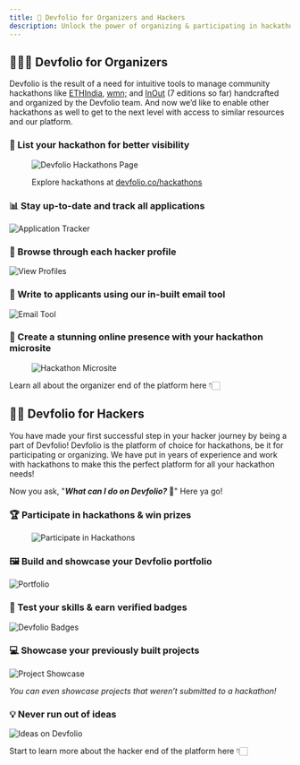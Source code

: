 ```yaml
---
title: 🤝 Devfolio for Organizers and Hackers
description: Unlock the power of organizing & participating in hackathons with Devfolio. Discover key features that streamline application process, empower organizers, & create unforgettable hackathon experiences.
---
```

## 🤹🏻‍♂️ Devfolio for Organizers

Devfolio is the result of a need for intuitive tools to manage community hackathons like [ETHIndia](http://ethindia.co/), [wmn;](https://wmn.community/) and [InOut](http://hackinout.co/) (7 editions so far) handcrafted and organized by the Devfolio team. And now we’d like to enable other hackathons as well to get to the next level with access to similar resources and our platform.


### 👀 List your hackathon for better visibility

<figure>
  <img src="/assets/image-1.1.png" alt="Devfolio Hackathons Page" />
  <figcaption>
    <p className="text-center">
      Explore hackathons at
      <a href="https://devfolio.co/hackathons" className="text-blue-600 underline">
        devfolio.co/hackathons
      </a>
    </p>

  </figcaption>
</figure>

### 📊 Stay up-to-date and track all applications

<img
  src="https://paper-attachments.dropbox.com/s_DF39119415D48D75A41A3100993F6D58FD194B951BE3C3AAB4AD2039B88A3347_1566654262029_Screen+Shot+2019-08-24+at+7.13.42+PM.png"
  alt="Application Tracker"
/>

### 📃 Browse through each hacker profile

<img src="/assets/image-1.3.png" alt="View Profiles" />

### 📩 Write to applicants using our in-built email tool

<img src="/assets/image-1.4.png" alt="Email Tool" />

### 📱 Create a stunning online presence with your hackathon microsite

<figure>
  <img src="/assets/image-1.5.png" alt="Hackathon Microsite" />
</figure>

Learn all about the organizer end of the platform here 👇🏻

<Cards>
  <Card title="🤹🏻‍♂️ Devfolio for organizers" href="set-up-your-first-hackathon-on-devfolio" />
</Cards>

## 👨‍💻 Devfolio for Hackers

You have made your first successful step in your hacker journey by being a part of Devfolio! Devfolio is the platform of choice for hackathons, be it for participating or organizing. We have put in years of experience and work with hackathons to make this the perfect platform for all your hackathon needs!

Now you ask, "_**What can I do on Devfolio?**_**&#x20;🤔**" Here ya go!


### 🏆 Participate in hackathons & win prizes

<figure>
  <img src="/assets/image-1.6.png" alt="Participate in Hackathons" />
</figure>

### 🖼️ Build and showcase your Devfolio portfolio

<img src="/assets/image-1.7.png" alt="Portfolio" />

### 🏅 Test your skills & earn verified badges

<img src="/assets/image-1.8.png" alt="Devfolio Badges" />

### 💻 Showcase your previously built projects

<img src="/assets/image-1.10.png" alt="Project Showcase" />
<p>
  <em>You can even showcase projects that weren’t submitted to a hackathon!</em>
</p>

### 💡 Never run out of ideas

<img src="/assets/image-1.11.png" alt="Ideas on Devfolio" />

Start to learn more about the hacker end of the platform here 👇🏻

<Card title="👨‍💻 Devfolio for Hackers" href="/docs/guide/introduction" />
